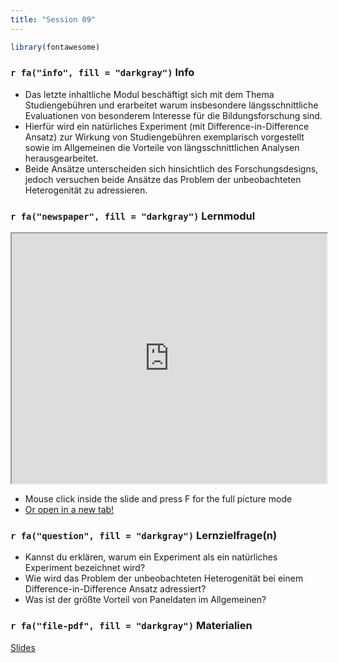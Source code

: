 ```yaml
---
title: "Session 09"
---
```


```r
library(fontawesome)
```


### `r fa("info", fill = "darkgray")` Info

- Das letzte inhaltliche Modul beschäftigt sich mit dem Thema Studiengebühren und erarbeitet warum insbesondere längsschnittliche Evaluationen von besonderem Interesse für die Bildungsforschung sind.
- Hierfür wird ein natürliches Experiment (mit Difference-in-Difference Ansatz) zur Wirkung von Studiengebühren exemplarisch vorgestellt sowie im Allgemeinen die Vorteile von längsschnittlichen Analysen herausgearbeitet.
- Beide Ansätze unterscheiden sich hinsichtlich des Forschungsdesigns, jedoch versuchen beide Ansätze das Problem der unbeobachteten Heterogenität zu adressieren.


### `r fa("newspaper", fill = "darkgray")`  Lernmodul

 <iframe src="https://www.studon.fau.de/studon/data/StudOn/lm_data/lm_5390846/index.html" width="100%" height="400" style="border:border:1px solid black;" allow="fullscreen">
</iframe>

- Mouse click inside the slide and press F for the full picture mode
- <a href="https://www.studon.fau.de/studon/data/StudOn/lm_data/lm_5234058/index.html#/" target="_blank">Or open in a new tab!</a>



### `r fa("question", fill = "darkgray")` Lernzielfrage(n)

- Kannst du erklären, warum ein Experiment als ein natürliches Experiment bezeichnet wird?
- Wie wird das Problem der unbeobachteten Heterogenität bei einem Difference-in-Difference Ansatz adressiert?
- Was ist der größte Vorteil von Paneldaten im Allgemeinen?


### `r fa("file-pdf", fill = "darkgray")` Materialien

<a href="https://www.studon.fau.de/file3797632_download.html" class="btn btn-secondary"> Slides</a>







